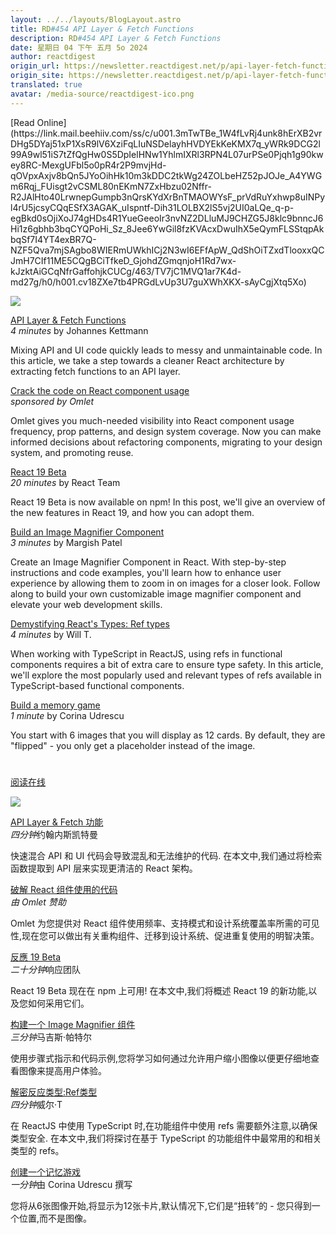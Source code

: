 ```yaml
---
layout: ../../layouts/BlogLayout.astro
title: RD#454 API Layer & Fetch Functions
description: RD#454 API Layer & Fetch Functions
date: 星期日 04 下午 五月 5o 2024
author: reactdigest
origin_url: https://newsletter.reactdigest.net/p/api-layer-fetch-functions
origin_site: https://newsletter.reactdigest.net/p/api-layer-fetch-functions
translated: true
avatar: /media-source/reactdigest-ico.png
---
```



<Reference client:only="react" title="RD#454 API Layer & Fetch Functions" url="https://newsletter.reactdigest.net/p/api-layer-fetch-functions" />

<Detail client:only="react">
	[Read Online](https://link.mail.beehiiv.com/ss/c/u001.3mTwTBe_1W4fLvRj4unk8hErXB2vrDHg5DYaj51xP1XsR9lV6XziFqLIuNSDelayhHVDYEkKeKMX7q_yWRk9DCG2l99A9wl51iS7tZfQgHw0S5DpIelHNw1YhlmIXRl3RPN4L07urPSe0Pjqh1g90kwey8RC-MexgUFbl5o0pR4r2P9mvjHd-qOVpxAxjv8bQn5JYoOihHk10m3kDDC2tkWg24ZOLbeHZ52pJOJe_A4YWGm6Rqj_FUisgt2vCSML80nEKmN7ZxHbzu02Nffr-R2JAlHto40LrwnepGumpb3nQrsKYdXrBnTMAOWYsF_prVdRuYxhwp8uINPyl4rU5jcsyCQqESfX3AGAK_uIspntf-Dih31LOLBX2lS5vj2UI0aLQe_q-p-egBkd0sOjiXoJ74gHDs4R1YueGeeoIr3nvNZ2DLluMJ9CHZG5J8klc9bnncJ6Hi1z6gbhb3bqCYQPoHi_Sz_8Jee6YwGil8fzKVAcxDwuIhX5eQymFLSStqpAkbqSf7I4YT4exBR7Q-NZF5Qva7mjSAgbo8WIERmUWkhICj2N3wI6EFfApW_QdShOiTZxdTlooxxQCJmH7CIf11ME5CQgBCiTfkeD_GjohdZGmqnjoH1Rd7wx-kJzktAiGCqNfrGaffohjkCUCg/463/TV7jC1MVQ1ar7K4d-md27g/h0/h001.cv18ZXe7tb4PRGdLvUp3U7guXWhXKX-sAyCgjXtq5Xo)

![](https://link.mail.beehiiv.com/ss/o/u001.Btu2bd7uwPPtNpvEhFUmtA/463/TV7jC1MVQ1ar7K4d-md27g/ho.gif)

[API Layer & Fetch Functions](https://link.mail.beehiiv.com/ss/c/u001.XGHModMy7yto-RjzmaUKhYf6Tadtz5p3wSZz-URRP1uNW-PaCCcTrO6Xvo4Jstu889KBCjI9NC-9EjmqCd9Hvq8yQIzlMZSL2QQQAmlay4AjlbiRPkluTcblemGaW3JpxeiHf63xab9qg3HHtsb5qnKNI5WL8E0OqHtXj-osHDWwq9MvtlL6DXaNz8mIaxYEzZtmZmQt6sBYX38jfS7YHlHxQFDJzh1jmG1d7Kn41XK8eF1TnF5krJFSxOORfMwU/463/TV7jC1MVQ1ar7K4d-md27g/h1/h001.eJ-15ida0y4szdooKOq8ZR1GTlj3UJjrC43SUwq2DDo)  
_4 minutes_ by Johannes Kettmann

Mixing API and UI code quickly leads to messy and unmaintainable code. In this article, we take a step towards a cleaner React architecture by extracting fetch functions to an API layer.

[Crack the code on React component usage](https://link.mail.beehiiv.com/ss/c/u001.GyLXS_kgZ_zhliVlX2b_SWCnHaEmu0ZUjW34u1J7dvkG4olRn3Sz0yD_F5iiryaJOSEKB1qmku6M6Vt4FBtbuAZ4Km4Qf43HcdB91QmcA-Q/463/TV7jC1MVQ1ar7K4d-md27g/h2/h001.6QInWTtDTUd9RNZHVj6Oh0fi086ctfhnWcuuYaJSz-w)  
_sponsored by Omlet_

Omlet gives you much-needed visibility into React component usage frequency, prop patterns, and design system coverage. Now you can make informed decisions about refactoring components, migrating to your design system, and promoting reuse.

[React 19 Beta](https://link.mail.beehiiv.com/ss/c/u001.UBh74i5ibvpiWu-3SxqXvuMRDy3w85kWf16GtEwWeEAlfpPe1_IeLDXyLBT8OPPh0Hk9ObANe96S2JQ2oBzH4b9jOY0b4bKK_LRgn8Pd2R9vETrxobgH9w0qePcjIqe_stlN8yZKhGVp2lA4rxpJPoMLK0Urr6Rd6QyFXcPBINcqCL2Lw7f0-ZZAhN53ZPCJiVM2hzIF0-_F07GigXkgTQ/463/TV7jC1MVQ1ar7K4d-md27g/h3/h001.4ktYjDwfnt2-Bowdoe9jW1y0YR3XJlgmdQ8m1R5kv5o)  
_20 minutes_ by React Team

React 19 Beta is now available on npm! In this post, we'll give an overview of the new features in React 19, and how you can adopt them.

[Build an Image Magnifier Component](https://link.mail.beehiiv.com/ss/c/u001.-6zc62lCDQsu_fY2A1vmVeqQVQqdEkw7MALQTs7Eal0vV61Q02NsARalhrmBKSQqCaEbJHRYV5vpv9Hmgf4iji9LSCtFP4mMFDbd6vj7OZxSBDf_GOeFcfzBpJxsx2ebxA_5mS7RyE1u4VgLKLFbFSRb9TnuMhRt99geRooc9UwhsmVvfgwWKlimXuqBE46k36pUnrCvuqlj37er_e6w3mdDjS-cjBzEuRVLPWt7DoAclK2IfOcNga0YMSwrLc0V/463/TV7jC1MVQ1ar7K4d-md27g/h4/h001.hUpzoNWC5w3IyE4Mt0s2IxNF7XcKZnfjif9LgB6nxro)  
_3 minutes_ by Margish Patel

Create an Image Magnifier Component in React. With step-by-step instructions and code examples, you'll learn how to enhance user experience by allowing them to zoom in on images for a closer look. Follow along to build your own customizable image magnifier component and elevate your web development skills.

[Demystifying React's Types: Ref types](https://link.mail.beehiiv.com/ss/c/u001.-6zc62lCDQsu_fY2A1vmVXUNp1pQdVyD3aPuYCXbjDEer1aaAIX5QJKrJRjM43y_rqJvVEf-3ICNay1cvExQBWn3MVMJdAARFAVWLbL5VCES5CumWlPUwirtUTSCtiqnmlr3MNG7uCl9I4KSruULWniS1idhwIiangXOCfYIHHUMYN7O_6dN3sdfysCQMNKHhbvskPknvfDfoF8uVDQ-wv0HvL9-w4h8HTfM0MhZjL8/463/TV7jC1MVQ1ar7K4d-md27g/h5/h001.bOMW5YCtPsCXeCEeenkCk7gS1l--zD5rBdEQLLOx2hY)  
_4 minutes_ by Will T.

When working with TypeScript in ReactJS, using refs in functional components requires a bit of extra care to ensure type safety. In this article, we'll explore the most popularly used and relevant types of refs available in TypeScript-based functional components.

[Build a memory game](https://link.mail.beehiiv.com/ss/c/u001.UBh74i5ibvpiWu-3SxqXvmT1tfMGfxA3v_DxMTfUzLWUnXrsKgR8G6aOEbNJdGgyCsPda_Bgsfa7P-2P9aC2s-uNMtVeBiNeNLRDeQqk9hUq80Gb831H7TJvHZtDgWQp67tXl36iJ1Ge7THgeQpYngu2uIYtTh7R8jDYfs23rNoeCTCMVObVupona1W7cpPqqHWoU4IjA4UW1tWLyazRrArjk-HpCP6bY5lQr6z8fkg/463/TV7jC1MVQ1ar7K4d-md27g/h6/h001.Xj6m4GwzZ19WdgHkDEGfmUpHUCv5q7ZBu7vSRJqXPF4)  
_1 minute_ by Corina Udrescu

You start with 6 images that you will display as 12 cards. By default, they are "flipped" - you only get a placeholder instead of the image.

#
</Detail>

[阅读在线](https://link.mail.beehiiv.com/ss/c/u001.3mTwTBe_1W4fLvRj4unk8hErXB2vrDHg5DYaj51xP1XsR9lV6XziFqLIuNSDelayhHVDYEkKeKMX7q_yWRk9DCG2l99A9wl51iS7tZfQgHw0S5DpIelHNw1YhlmIXRl3RPN4L07urPSe0Pjqh1g90kwey8RC-MexgUFbl5o0pR4r2P9mvjHd-qOVpxAxjv8bQn5JYoOihHk10m3kDDC2tkWg24ZOLbeHZ52pJOJe_A4YWGm6Rqj_FUisgt2vCSML80nEKmN7ZxHbzu02Nffr-R2JAlHto40LrwnepGumpb3nQrsKYdXrBnTMAOWYsF_prVdRuYxhwp8uINPyl4rU5jcsyCQqESfX3AGAK_uIspntf-Dih31LOLBX2lS5vj2UI0aLQe_q-p-egBkd0sOjiXoJ74gHDs4R1YueGeeoIr3nvNZ2DLluMJ9CHZG5J8klc9bnncJ6Hi1z6gbhb3bqCYQPoHi_Sz_8Jee6YwGil8fzKVAcxDwuIhX5eQymFLSStqpAkbqSf7I4YT4exBR7Q-NZF5Qva7mjSAgbo8WIERmUWkhICj2N3wI6EFfApW_QdShOiTZxdTlooxxQCJmH7CIf11ME5CQgBCiTfkeD_GjohdZGmqnjoH1Rd7wx-kJzktAiGCqNfrGaffohjkCUCg/463/TV7jC1MVQ1ar7K4d-md27g/h0/h001.cv18ZXe7tb4PRGdLvUp3U7guXWhXKX-sAyCgjXtq5Xo)

![](https://link.mail.beehiiv.com/ss/o/u001.Btu2bd7uwPPtNpvEhFUmtA/463/TV7jC1MVQ1ar7K4d-md27g/ho.gif)

[API Layer & Fetch 功能](https://link.mail.beehiiv.com/ss/c/u001.XGHModMy7yto-RjzmaUKhYf6Tadtz5p3wSZz-URRP1uNW-PaCCcTrO6Xvo4Jstu889KBCjI9NC-9EjmqCd9Hvq8yQIzlMZSL2QQQAmlay4AjlbiRPkluTcblemGaW3JpxeiHf63xab9qg3HHtsb5qnKNI5WL8E0OqHtXj-osHDWwq9MvtlL6DXaNz8mIaxYEzZtmZmQt6sBYX38jfS7YHlHxQFDJzh1jmG1d7Kn41XK8eF1TnF5krJFSxOORfMwU/463/TV7jC1MVQ1ar7K4d-md27g/h1/h001.eJ-15ida0y4szdooKOq8ZR1GTlj3UJjrC43SUwq2DDo)\
*四分钟*约翰内斯凯特曼

快速混合 API 和 UI 代码会导致混乱和无法维护的代码. 在本文中,我们通过将检索函数提取到 API 层来实现更清洁的 React 架构。

[破解 React 组件使用的代码](https://link.mail.beehiiv.com/ss/c/u001.GyLXS_kgZ_zhliVlX2b_SWCnHaEmu0ZUjW34u1J7dvkG4olRn3Sz0yD_F5iiryaJOSEKB1qmku6M6Vt4FBtbuAZ4Km4Qf43HcdB91QmcA-Q/463/TV7jC1MVQ1ar7K4d-md27g/h2/h001.6QInWTtDTUd9RNZHVj6Oh0fi086ctfhnWcuuYaJSz-w)\
*由 Omlet 赞助*

Omlet 为您提供对 React 组件使用频率、支持模式和设计系统覆盖率所需的可见性,现在您可以做出有关重构组件、迁移到设计系统、促进重复使用的明智决策。

[反應 19 Beta](https://link.mail.beehiiv.com/ss/c/u001.UBh74i5ibvpiWu-3SxqXvuMRDy3w85kWf16GtEwWeEAlfpPe1_IeLDXyLBT8OPPh0Hk9ObANe96S2JQ2oBzH4b9jOY0b4bKK_LRgn8Pd2R9vETrxobgH9w0qePcjIqe_stlN8yZKhGVp2lA4rxpJPoMLK0Urr6Rd6QyFXcPBINcqCL2Lw7f0-ZZAhN53ZPCJiVM2hzIF0-_F07GigXkgTQ/463/TV7jC1MVQ1ar7K4d-md27g/h3/h001.4ktYjDwfnt2-Bowdoe9jW1y0YR3XJlgmdQ8m1R5kv5o)\
*二十分钟*响应团队

React 19 Beta 现在在 npm 上可用! 在本文中,我们将概述 React 19 的新功能,以及您如何采用它们。

[构建一个 Image Magnifier 组件](https://link.mail.beehiiv.com/ss/c/u001.-6zc62lCDQsu_fY2A1vmVeqQVQqdEkw7MALQTs7Eal0vV61Q02NsARalhrmBKSQqCaEbJHRYV5vpv9Hmgf4iji9LSCtFP4mMFDbd6vj7OZxSBDf_GOeFcfzBpJxsx2ebxA_5mS7RyE1u4VgLKLFbFSRb9TnuMhRt99geRooc9UwhsmVvfgwWKlimXuqBE46k36pUnrCvuqlj37er_e6w3mdDjS-cjBzEuRVLPWt7DoAclK2IfOcNga0YMSwrLc0V/463/TV7jC1MVQ1ar7K4d-md27g/h4/h001.hUpzoNWC5w3IyE4Mt0s2IxNF7XcKZnfjif9LgB6nxro)\
*三分钟*马吉斯·帕特尔

使用步骤式指示和代码示例,您将学习如何通过允许用户缩小图像以便更仔细地查看图像来提高用户体验。

[解密反应类型:Ref类型](https://link.mail.beehiiv.com/ss/c/u001.-6zc62lCDQsu_fY2A1vmVXUNp1pQdVyD3aPuYCXbjDEer1aaAIX5QJKrJRjM43y_rqJvVEf-3ICNay1cvExQBWn3MVMJdAARFAVWLbL5VCES5CumWlPUwirtUTSCtiqnmlr3MNG7uCl9I4KSruULWniS1idhwIiangXOCfYIHHUMYN7O_6dN3sdfysCQMNKHhbvskPknvfDfoF8uVDQ-wv0HvL9-w4h8HTfM0MhZjL8/463/TV7jC1MVQ1ar7K4d-md27g/h5/h001.bOMW5YCtPsCXeCEeenkCk7gS1l--zD5rBdEQLLOx2hY)\
*四分钟*威尔·T

在 ReactJS 中使用 TypeScript 时,在功能组件中使用 refs 需要额外注意,以确保类型安全. 在本文中,我们将探讨在基于 TypeScript 的功能组件中最常用的和相关类型的 refs。

[创建一个记忆游戏](https://link.mail.beehiiv.com/ss/c/u001.UBh74i5ibvpiWu-3SxqXvmT1tfMGfxA3v_DxMTfUzLWUnXrsKgR8G6aOEbNJdGgyCsPda_Bgsfa7P-2P9aC2s-uNMtVeBiNeNLRDeQqk9hUq80Gb831H7TJvHZtDgWQp67tXl36iJ1Ge7THgeQpYngu2uIYtTh7R8jDYfs23rNoeCTCMVObVupona1W7cpPqqHWoU4IjA4UW1tWLyazRrArjk-HpCP6bY5lQr6z8fkg/463/TV7jC1MVQ1ar7K4d-md27g/h6/h001.Xj6m4GwzZ19WdgHkDEGfmUpHUCv5q7ZBu7vSRJqXPF4)\
*一分钟*由 Corina Udrescu 撰写

您将从6张图像开始,将显示为12张卡片,默认情况下,它们是“扭转”的 - 您只得到一个位置,而不是图像。

#


